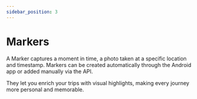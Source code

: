 ```yaml
---
sidebar_position: 3
---
```


# Markers

A Marker captures a moment in time, a photo taken at a specific location and timestamp.
Markers can be created automatically through the Android app or added manually via the API.

They let you enrich your trips with visual highlights, making every journey more personal and memorable.